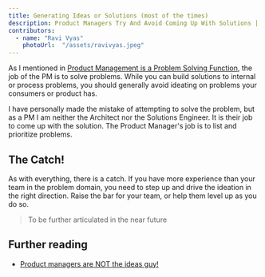 ```yaml
---
title: Generating Ideas or Solutions (most of the times)
description: Product Managers Try And Avoid Coming Up With Solutions | AtypicalPM 
contributors:
  - name: "Ravi Vyas"
    photoUrl:  "/assets/ravivyas.jpeg"
---
```


As I mentioned in [Product Management is a Problem Solving Function](../../what-is-pm/my-definitions/problem-solving-function), the job of the PM is to solve problems. While you can build solutions to internal or process problems, you should generally avoid ideating on problems your consumers or product has.

I have personally made the mistake of attempting to solve the problem, but as a PM I am neither the Architect nor the Solutions Engineer. It is their job to come up with the solution. The Product Manager's job is to list and prioritize problems.

## The Catch!

As with everything, there is a catch. If you have more experience than your team in the problem domain, you need to step up and drive the ideation in the right direction. Raise the bar for your team, or help them level up as you do so.

> To be further articulated in the near future

## Further reading

- [Product managers are NOT the ideas guy!](https://medium.com/@scubaa/product-managers-are-not-the-ideas-guy-3d0a5d9407f4)

<Bio contributors={frontmatter.contributors} />